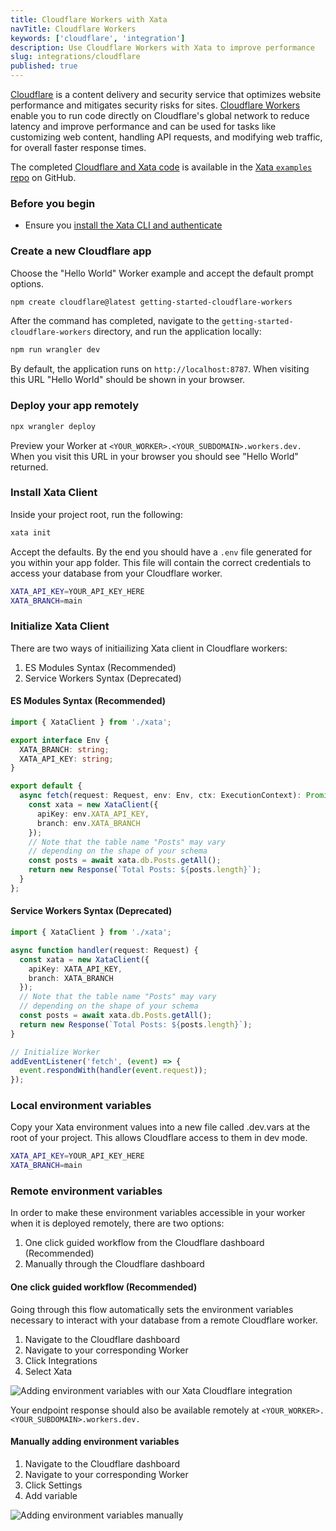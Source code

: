 ```yaml
---
title: Cloudflare Workers with Xata
navTitle: Cloudflare Workers
keywords: ['cloudflare', 'integration']
description: Use Cloudflare Workers with Xata to improve performance
slug: integrations/cloudflare
published: true
---
```


[Cloudflare](https://www.cloudflare.com/en-gb/) is a content delivery and security service that optimizes website performance and mitigates security risks for sites. [Cloudflare Workers](https://workers.cloudflare.com/) enable you to run code directly on Cloudflare's global network to reduce latency and improve performance and can be used for tasks like customizing web content, handling API requests, and modifying web traffic, for overall faster response times.

The completed [Cloudflare and Xata code](https://github.com/xataio/examples/tree/main/apps/getting-started-cloudflare-workers) is available in the [Xata `examples` repo](https://github.com/xataio/examples) on GitHub.

<ArticleVideo
  platform="html"
  src="https://github.com/xataio/mdx-docs/raw/main/070-Integrations/videos/cf-integration.mp4"
  autoplay
  loop
/>

### Before you begin

- Ensure you [install the Xata CLI and authenticate](https://xata.io/docs/getting-started/installation)

### Create a new Cloudflare app

Choose the "Hello World" Worker example and accept the default prompt options.

```sh
npm create cloudflare@latest getting-started-cloudflare-workers
```

After the command has completed, navigate to the `getting-started-cloudflare-workers` directory, and run the application locally:

```sh
npm run wrangler dev
```

By default, the application runs on `http://localhost:8787`. When visiting this URL "Hello World" should be shown in your browser.

### Deploy your app remotely

```sh
npx wrangler deploy
```

Preview your Worker at `<YOUR_WORKER>.<YOUR_SUBDOMAIN>.workers.dev.` When you visit this URL in your browser you should see "Hello World" returned.

### Install Xata Client

Inside your project root, run the following:

```sh
xata init
```

Accept the defaults. By the end you should have a `.env` file generated for you within your app folder. This file will contain the correct credentials to access your database from your Cloudflare worker.

```bash title=".env"
XATA_API_KEY=YOUR_API_KEY_HERE
XATA_BRANCH=main
```

### Initialize Xata Client

There are two ways of initiailizing Xata client in Cloudflare workers:

1.  ES Modules Syntax (Recommended)
2.  Service Workers Syntax (Deprecated)

#### ES Modules Syntax (Recommended)

```ts title="src/index.ts"
import { XataClient } from './xata';

export interface Env {
  XATA_BRANCH: string;
  XATA_API_KEY: string;
}

export default {
  async fetch(request: Request, env: Env, ctx: ExecutionContext): Promise<Response> {
    const xata = new XataClient({
      apiKey: env.XATA_API_KEY,
      branch: env.XATA_BRANCH
    });
    // Note that the table name "Posts" may vary
    // depending on the shape of your schema
    const posts = await xata.db.Posts.getAll();
    return new Response(`Total Posts: ${posts.length}`);
  }
};
```

#### Service Workers Syntax (Deprecated)

```ts title="src/index.ts"
import { XataClient } from './xata';

async function handler(request: Request) {
  const xata = new XataClient({
    apiKey: XATA_API_KEY,
    branch: XATA_BRANCH
  });
  // Note that the table name "Posts" may vary
  // depending on the shape of your schema
  const posts = await xata.db.Posts.getAll();
  return new Response(`Total Posts: ${posts.length}`);
}

// Initialize Worker
addEventListener('fetch', (event) => {
  event.respondWith(handler(event.request));
});
```

### Local environment variables

Copy your Xata environment values into a new file called .dev.vars at the root of your project. This allows Cloudflare access to them in dev mode.

```bash title=".dev.vars"
XATA_API_KEY=YOUR_API_KEY_HERE
XATA_BRANCH=main
```

### Remote environment variables

In order to make these environment variables accessible in your worker when it is deployed remotely, there are two options:

1.  One click guided workflow from the Cloudflare dashboard (Recommended)
2.  Manually through the Cloudflare dashboard

#### One click guided workflow (Recommended)

Going through this flow automatically sets the environment variables necessary to interact with your database from a remote Cloudflare worker.

1.  Navigate to the Cloudflare dashboard
2.  Navigate to your corresponding Worker
3.  Click Integrations
4.  Select Xata

![Adding environment variables with our Xata Cloudflare integration](images/cloudflare-integration-env.png)

Your endpoint response should also be available remotely at `<YOUR_WORKER>.<YOUR_SUBDOMAIN>.workers.dev.`

#### Manually adding environment variables

1.  Navigate to the Cloudflare dashboard
2.  Navigate to your corresponding Worker
3.  Click Settings
4.  Add variable

![Adding environment variables manually](images/cloudflare-manual-env.png)
